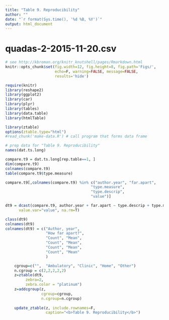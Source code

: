 ```yaml
---
title: "Table 9. Reproducibility"
author: ""
date: "`r format(Sys.time(), '%d %B, %Y')`"
output: html_document
---
```


# quadas-2-2015-11-20.csv

```r
# see http://kbroman.org/knitr_knutshell/pages/Rmarkdown.html
knitr::opts_chunk$set(fig.width=12, fig.height=8, fig.path='Figs/',
                      echo=F, warning=FALSE, message=FALSE, 
                      results='hide')

require(knitr)
library(reshape2)
library(ggplot2)
library(car)
library(plyr)
library(tables)
library(data.table)
library(htmlTable)

library(ztable)
options(ztable.type="html")
#read_chunk('make-data.R') # call program that forms data frame
```


```r
# prep data for "Table 9. Reproducibility"
names(dat.ts.long)

compare.t9 = dat.ts.long[rep.table==1, ]
dim(compare.t9)
colnames(compare.t9)
table(compare.t9$type.measure)

compare.t9[,colnames(compare.t9) %in% c("author.year", "far.apart",
                                      "type.measure",
                                      "type.descrip",
                                      "value")]

dt9 = dcast(compare.t9, author.year + far.apart ~ type.descrip + type.measure, 
      value.var="value", na.rm=T)

class(dt9)
colnames(dt9)
colnames(dt9) = c("Author, year", 
                  "How far apart?",
                  "Count", "Mean",
                  "Count", "Mean",
                  "Count", "Mean",
                  "Count", "Mean"
                  )
```

```r

    cgroup=c("",  "Ambulatory", "Clinic", "Home", "Other")
    n.cgroup = c(2,2,2,2,2)
    z=ztable(dt9,
         zebra=2,
         zebra.color = "platinum")
    z=addcgroup(z,
                cgroup=cgroup,
                n.cgroup=n.cgroup)
    
    update_ztable(z, include.rownames=F,
                  caption="<b>Table 9. Reproducibility</b>")
```
